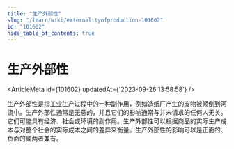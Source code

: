 ```yaml
---
title: "生产外部性"
slug: "/learn/wiki/externalityofproduction-101602"
id: "101602"
hide_table_of_contents: true
---
```



# 生产外部性

<ArticleMeta id={101602} updatedAt={'2023-09-26 13:58:58'} />
<div className='border-solid border-b border-t-0 my-4 border-[var(--ifm-color-gray-300)]' />

生产外部性是指工业生产过程中的一种副作用，例如造纸厂产生的废物被倾倒到河流中。生产外部性通常是无意的，并且它们的影响通常与并未请求的任何人无关。它们可能具有经济、社会或环境的副作用。生产外部性可以根据商品的实际生产成本与对整个社会的实际成本之间的差异来衡量。生产外部性的影响可以是正面的、负面的或两者兼有。
